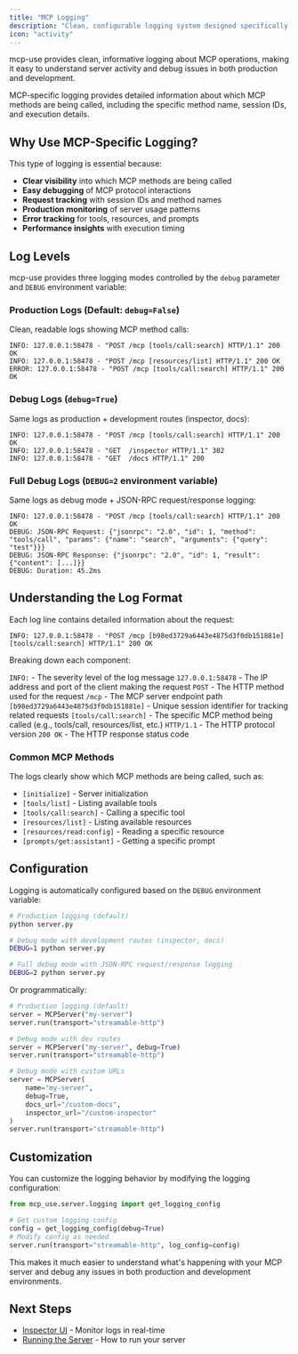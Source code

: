 ```yaml
---
title: "MCP Logging"
description: "Clean, configurable logging system designed specifically for MCP servers"
icon: "activity"
---
```


<Card title="" img="./images/Logging.jpg" horizontal="true"/>

<Info>
mcp-use provides clean, informative logging about MCP operations, making it easy to understand server activity and debug issues in both production and development.
</Info>

MCP-specific logging provides detailed information about which MCP methods are being called, including the specific method name, session IDs, and execution details.

## Why Use MCP-Specific Logging?

This type of logging is essential because:
- **Clear visibility** into which MCP methods are being called
- **Easy debugging** of MCP protocol interactions
- **Request tracking** with session IDs and method names
- **Production monitoring** of server usage patterns
- **Error tracking** for tools, resources, and prompts
- **Performance insights** with execution timing

## Log Levels

mcp-use provides three logging modes controlled by the `debug` parameter and `DEBUG` environment variable:

### Production Logs (Default: `debug=False`)
Clean, readable logs showing MCP method calls:

```
INFO: 127.0.0.1:58478 - "POST /mcp [tools/call:search] HTTP/1.1" 200 OK
INFO: 127.0.0.1:58478 - "POST /mcp [resources/list] HTTP/1.1" 200 OK
ERROR: 127.0.0.1:58478 - "POST /mcp [tools/call:search] HTTP/1.1" 200 OK
```

### Debug Logs (`debug=True`)
Same logs as production + development routes (inspector, docs):

```
INFO: 127.0.0.1:58478 - "POST /mcp [tools/call:search] HTTP/1.1" 200 OK
INFO: 127.0.0.1:58478 - "GET  /inspector HTTP/1.1" 302
INFO: 127.0.0.1:58478 - "GET  /docs HTTP/1.1" 200
```

### Full Debug Logs (`DEBUG=2` environment variable)
Same logs as debug mode + JSON-RPC request/response logging:

```
INFO: 127.0.0.1:58478 - "POST /mcp [tools/call:search] HTTP/1.1" 200 OK
DEBUG: JSON-RPC Request: {"jsonrpc": "2.0", "id": 1, "method": "tools/call", "params": {"name": "search", "arguments": {"query": "test"}}}
DEBUG: JSON-RPC Response: {"jsonrpc": "2.0", "id": 1, "result": {"content": [...]}}
DEBUG: Duration: 45.2ms
```

## Understanding the Log Format

Each log line contains detailed information about the request:

```
INFO: 127.0.0.1:58478 - "POST /mcp [b98ed3729a6443e4875d3f0db151881e] [tools/call:search] HTTP/1.1" 200 OK
```

Breaking down each component:

<Steps>
  <Step title="Log Level">
    <code style={{color: '#10b981'}}>INFO:</code> - The severity level of the log message
  </Step>

  <Step title="Client Address">
    <code style={{color: '#3b82f6'}}>127.0.0.1:58478</code> - The IP address and port of the client making the request
  </Step>

  <Step title="HTTP Method">
    <code style={{color: '#f59e0b'}}>POST</code> - The HTTP method used for the request
  </Step>

  <Step title="Endpoint">
    <code style={{color: '#8b5cf6'}}>/mcp</code> - The MCP server endpoint path
  </Step>

  <Step title="Session ID">
    <code style={{color: '#ec4899'}}>[b98ed3729a6443e4875d3f0db151881e]</code> - Unique session identifier for tracking related requests
  </Step>

  <Step title="MCP Method">
    <code style={{color: '#06b6d4'}}>[tools/call:search]</code> - The specific MCP method being called (e.g., tools/call, resources/list, etc.)
  </Step>

  <Step title="HTTP Version">
    <code style={{color: '#64748b'}}>HTTP/1.1</code> - The HTTP protocol version
  </Step>

  <Step title="Status Code">
    <code style={{color: '#10b981'}}>200 OK</code> - The HTTP response status code
  </Step>
</Steps>

### Common MCP Methods

The logs clearly show which MCP methods are being called, such as:
- `[initialize]` - Server initialization
- `[tools/list]` - Listing available tools
- `[tools/call:search]` - Calling a specific tool
- `[resources/list]` - Listing available resources
- `[resources/read:config]` - Reading a specific resource
- `[prompts/get:assistant]` - Getting a specific prompt

## Configuration

Logging is automatically configured based on the `DEBUG` environment variable:

```bash
# Production logging (default)
python server.py

# Debug mode with development routes (inspector, docs)
DEBUG=1 python server.py

# Full debug mode with JSON-RPC request/response logging
DEBUG=2 python server.py
```

Or programmatically:

```python
# Production logging (default)
server = MCPServer("my-server")
server.run(transport="streamable-http")

# Debug mode with dev routes
server = MCPServer("my-server", debug=True)
server.run(transport="streamable-http")

# Debug mode with custom URLs
server = MCPServer(
    name="my-server",
    debug=True,
    docs_url="/custom-docs",
    inspector_url="/custom-inspector"
)
server.run(transport="streamable-http")
```

## Customization

You can customize the logging behavior by modifying the logging configuration:

```python
from mcp_use.server.logging import get_logging_config

# Get custom logging config
config = get_logging_config(debug=True)
# Modify config as needed
server.run(transport="streamable-http", log_config=config)
```

This makes it much easier to understand what's happening with your MCP server and debug any issues in both production and development environments.

## Next Steps

- [Inspector UI](/python/server/inspector) - Monitor logs in real-time
- [Running the Server](/python/server/running) - How to run your server
